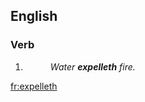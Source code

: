 ==English==

===Verb===
{{head|en}}

# {{context|archaic|lang=en}} {{en-third-person singular of|expel}}
#: ''Water '''expelleth''' fire.''

[[fr:expelleth]]